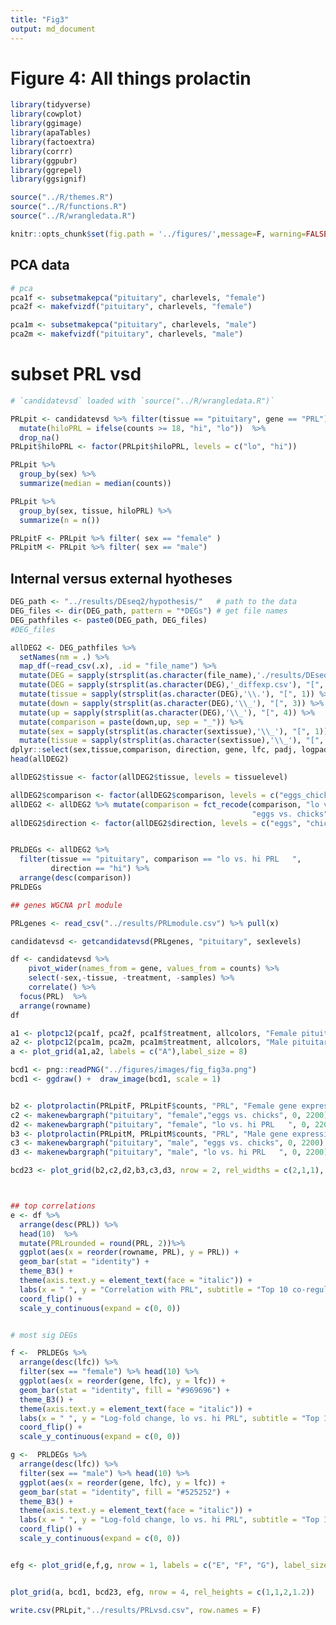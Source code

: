 ```yaml
---
title: "Fig3"
output: md_document
---
```


# Figure 4: All things prolactin

```r
library(tidyverse)
library(cowplot)
library(ggimage)
library(apaTables)
library(factoextra)
library(corrr)
library(ggpubr)
library(ggrepel)
library(ggsignif)

source("../R/themes.R") 
source("../R/functions.R")
source("../R/wrangledata.R")

knitr::opts_chunk$set(fig.path = '../figures/',message=F, warning=FALSE)
```

## PCA data

```r
# pca
pca1f <- subsetmakepca("pituitary", charlevels, "female")	
pca2f <- makefvizdf("pituitary", charlevels, "female")	

pca1m <- subsetmakepca("pituitary", charlevels, "male")	
pca2m <- makefvizdf("pituitary", charlevels, "male")	

```

# subset PRL vsd

```r
# `candidatevsd` loaded with `source("../R/wrangledata.R")`

PRLpit <- candidatevsd %>% filter(tissue == "pituitary", gene == "PRL") %>%
  mutate(hiloPRL = ifelse(counts >= 18, "hi", "lo"))  %>%
  drop_na()
PRLpit$hiloPRL <- factor(PRLpit$hiloPRL, levels = c("lo", "hi"))

PRLpit %>%
  group_by(sex) %>%
  summarize(median = median(counts))

PRLpit %>%
  group_by(sex, tissue, hiloPRL) %>%
  summarize(n = n())

PRLpitF <- PRLpit %>% filter( sex == "female" )
PRLpitM <- PRLpit %>% filter( sex == "male")

```




## Internal versus external hyotheses

```r

DEG_path <- "../results/DEseq2/hypothesis/"   # path to the data
DEG_files <- dir(DEG_path, pattern = "*DEGs") # get file names
DEG_pathfiles <- paste0(DEG_path, DEG_files)
#DEG_files

allDEG2 <- DEG_pathfiles %>%
  setNames(nm = .) %>% 
  map_df(~read_csv(.x), .id = "file_name") %>% 
  mutate(DEG = sapply(strsplit(as.character(file_name),'./results/DEseq2/hypothesis/'), "[", 2))  %>% 
  mutate(DEG = sapply(strsplit(as.character(DEG),'_diffexp.csv'), "[", 1))  %>% 
  mutate(tissue = sapply(strsplit(as.character(DEG),'\\.'), "[", 1)) %>%
  mutate(down = sapply(strsplit(as.character(DEG),'\\_'), "[", 3)) %>%
  mutate(up = sapply(strsplit(as.character(DEG),'\\_'), "[", 4)) %>%
  mutate(comparison = paste(down,up, sep = "_")) %>%
  mutate(sex = sapply(strsplit(as.character(sextissue),'\\_'), "[", 1)) %>%
  mutate(tissue = sapply(strsplit(as.character(sextissue),'\\_'), "[", 2)) %>%
dplyr::select(sex,tissue,comparison, direction, gene, lfc, padj, logpadj) 
head(allDEG2)

allDEG2$tissue <- factor(allDEG2$tissue, levels = tissuelevel)

allDEG2$comparison <- factor(allDEG2$comparison, levels = c("eggs_chicks", "lo_hi"))
allDEG2 <- allDEG2 %>% mutate(comparison = fct_recode(comparison, "lo vs. hi PRL   " = "lo_hi",
                                                      "eggs vs. chicks" = "eggs_chicks"))
allDEG2$direction <- factor(allDEG2$direction, levels = c("eggs", "chicks", "lo", "hi"))


PRLDEGs <- allDEG2 %>%
  filter(tissue == "pituitary", comparison == "lo vs. hi PRL   ",
         direction == "hi") %>%
  arrange(desc(comparison))
PRLDEGs

## genes WGCNA prl module

PRLgenes <- read_csv("../results/PRLmodule.csv") %>% pull(x)

candidatevsd <- getcandidatevsd(PRLgenes, "pituitary", sexlevels) 

df <- candidatevsd %>%
    pivot_wider(names_from = gene, values_from = counts) %>%
    select(-sex,-tissue, -treatment, -samples) %>%
    correlate() %>%
  focus(PRL)  %>%
  arrange(rowname)
df

```



```r




a1 <- plotpc12(pca1f, pca2f, pca1f$treatment, allcolors, "Female pituitary") 
a2 <- plotpc12(pca1m, pca2m, pca1m$treatment, allcolors, "Male pituitary")
a <- plot_grid(a1,a2, labels = c("A"),label_size = 8)

bcd1 <- png::readPNG("../figures/images/fig_fig3a.png")
bcd1 <- ggdraw() +  draw_image(bcd1, scale = 1)


b2 <- plotprolactin(PRLpitF, PRLpitF$counts, "PRL", "Female gene expression") 
c2 <- makenewbargraph("pituitary", "female","eggs vs. chicks", 0, 2200)   + theme(axis.text.x = element_blank() )
d2 <- makenewbargraph("pituitary", "female", "lo vs. hi PRL   ", 0, 2200) + theme(axis.text.x = element_blank())   
b3 <- plotprolactin(PRLpitM, PRLpitM$counts, "PRL", "Male gene expression") + theme(axis.text.x = element_text())
c3 <- makenewbargraph("pituitary", "male", "eggs vs. chicks", 0, 2200)  
d3 <- makenewbargraph("pituitary", "male", "lo vs. hi PRL   ", 0, 2200) 

bcd23 <- plot_grid(b2,c2,d2,b3,c3,d3, nrow = 2, rel_widths = c(2,1,1), rel_heights = c(1,1.1))



## top correlations
e <- df %>%
  arrange(desc(PRL)) %>% 
  head(10)  %>%
  mutate(PRLrounded = round(PRL, 2))%>% 
  ggplot(aes(x = reorder(rowname, PRL), y = PRL)) +
  geom_bar(stat = "identity") +
  theme_B3() +
  theme(axis.text.y = element_text(face = "italic")) +
  labs(x = " ", y = "Correlation with PRL", subtitle = "Top 10 co-regulated genes") +
  coord_flip() +
  scale_y_continuous(expand = c(0, 0))


# most sig DEGs

f <-  PRLDEGs %>%
  arrange(desc(lfc)) %>%
  filter(sex == "female") %>% head(10) %>% 
  ggplot(aes(x = reorder(gene, lfc), y = lfc)) + 
  geom_bar(stat = "identity", fill = "#969696") +
  theme_B3() +
  theme(axis.text.y = element_text(face = "italic")) +
  labs(x = " ", y = "Log-fold change, lo vs. hi PRL", subtitle = "Top 10 female DEGs") +
  coord_flip() +
  scale_y_continuous(expand = c(0, 0))

g <-  PRLDEGs %>%
  arrange(desc(lfc)) %>%
  filter(sex == "male") %>% head(10) %>% 
  ggplot(aes(x = reorder(gene, lfc), y = lfc)) + 
  geom_bar(stat = "identity", fill = "#525252") +
  theme_B3() +
  theme(axis.text.y = element_text(face = "italic")) +
  labs(x = " ", y = "Log-fold change, lo vs. hi PRL", subtitle = "Top 10 male DEGs") +
  coord_flip() +
  scale_y_continuous(expand = c(0, 0))


efg <- plot_grid(e,f,g, nrow = 1, labels = c("E", "F", "G"), label_size = 8)


plot_grid(a, bcd1, bcd23, efg, nrow = 4, rel_heights = c(1,1,2,1.2))

```
 
```r
write.csv(PRLpit,"../results/PRLvsd.csv", row.names = F)

```